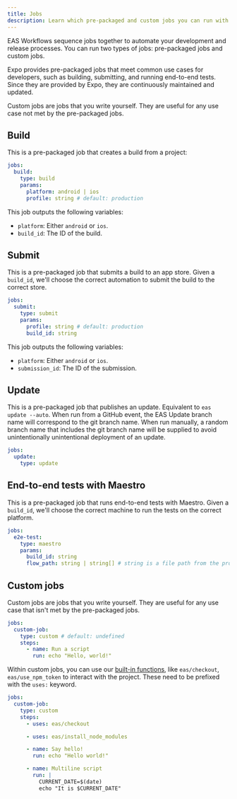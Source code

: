 ```yaml
---
title: Jobs
description: Learn which pre-packaged and custom jobs you can run with EAS Workflows.
---
```


EAS Workflows sequence jobs together to automate your development and release processes. You can run two types of jobs: pre-packaged jobs and custom jobs.

Expo provides pre-packaged jobs that meet common use cases for developers, such as building, submitting, and running end-to-end tests. Since they are provided by Expo, they are continuously maintained and updated.

Custom jobs are jobs that you write yourself. They are useful for any use case not met by the pre-packaged jobs.

## Build

This is a pre-packaged job that creates a build from a project:

```yaml .eas/workflows/build.yaml
jobs:
  build:
    type: build
    params:
      platform: android | ios
      profile: string # default: production
```

This job outputs the following variables:

- `platform`: Either `android` or `ios`.
- `build_id`: The ID of the build.

## Submit

This is a pre-packaged job that submits a build to an app store. Given a `build_id`, we'll choose the correct automation to submit the build to the correct store.

```yaml .eas/workflows/submit.yaml
jobs:
  submit:
    type: submit
    params:
      profile: string # default: production
      build_id: string
```

This job outputs the following variables:

- `platform`: Either `android` or `ios`.
- `submission_id`: The ID of the submission.

## Update

This is a pre-packaged job that publishes an update. Equivalent to `eas update --auto`. When run from a GitHub event, the EAS Update branch name will correspond to the git branch name. When run manually, a random branch name that includes the git branch name will be supplied to avoid unintentionally unintentional deployment of an update.

```yaml .eas/workflows/update.yaml
jobs:
  update:
    type: update
```

## End-to-end tests with Maestro

This is a pre-packaged job that runs end-to-end tests with Maestro. Given a `build_id`, we'll choose the correct machine to run the tests on the correct platform.

```yaml .eas/workflows/e2e-test.yaml
jobs:
  e2e-test:
    type: maestro
    params:
      build_id: string
      flow_path: string | string[] # string is a file path from the project root
```

## Custom jobs

Custom jobs are jobs that you write yourself. They are useful for any use case that isn't met by the pre-packaged jobs.

```yaml .eas/workflows/custom-job.yaml
jobs:
  custom-job:
    type: custom # default: undefined
    steps:
      - name: Run a script
        run: echo "Hello, world!"
```

Within custom jobs, you can use our [built-in functions](/custom-builds/schema/#built-in-eas-functions), like `eas/checkout`, `eas/use_npm_token` to interact with the project. These need to be prefixed with the `uses:` keyword.

```yaml .eas/workflows/custom-job.yaml
jobs:
  custom-job:
    type: custom
    steps:
      - uses: eas/checkout

      - uses: eas/install_node_modules

      - name: Say hello!
        run: echo "Hello world!"

      - name: Multiline script
        run: |
          CURRENT_DATE=$(date)
          echo "It is $CURRENT_DATE"
```
